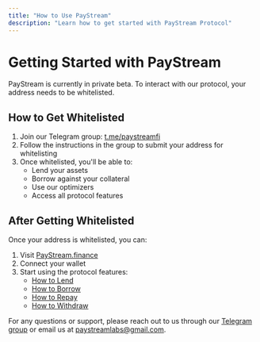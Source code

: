 ```yaml
---
title: "How to Use PayStream"
description: "Learn how to get started with PayStream Protocol"
---
```


# Getting Started with PayStream

PayStream is currently in private beta. To interact with our protocol, your address needs to be whitelisted.

## How to Get Whitelisted

1. Join our Telegram group: [t.me/paystreamfi](https://t.me/paystreamfi)
2. Follow the instructions in the group to submit your address for whitelisting
3. Once whitelisted, you'll be able to:
   - Lend your assets
   - Borrow against your collateral
   - Use our optimizers
   - Access all protocol features

## After Getting Whitelisted

Once your address is whitelisted, you can:

1. Visit [PayStream.finance](https://paystream.finance)
2. Connect your wallet
3. Start using the protocol features:
   - [How to Lend](/how-to-lend)
   - [How to Borrow](/how-to-borrow)
   - [How to Repay](/how-to-repay)
   - [How to Withdraw](/how-to-withdraw)

For any questions or support, please reach out to us through our [Telegram group](https://t.me/paystreamfi) or email us at [paystreamlabs@gmail.com](mailto:paystreamlabs@gmail.com). 